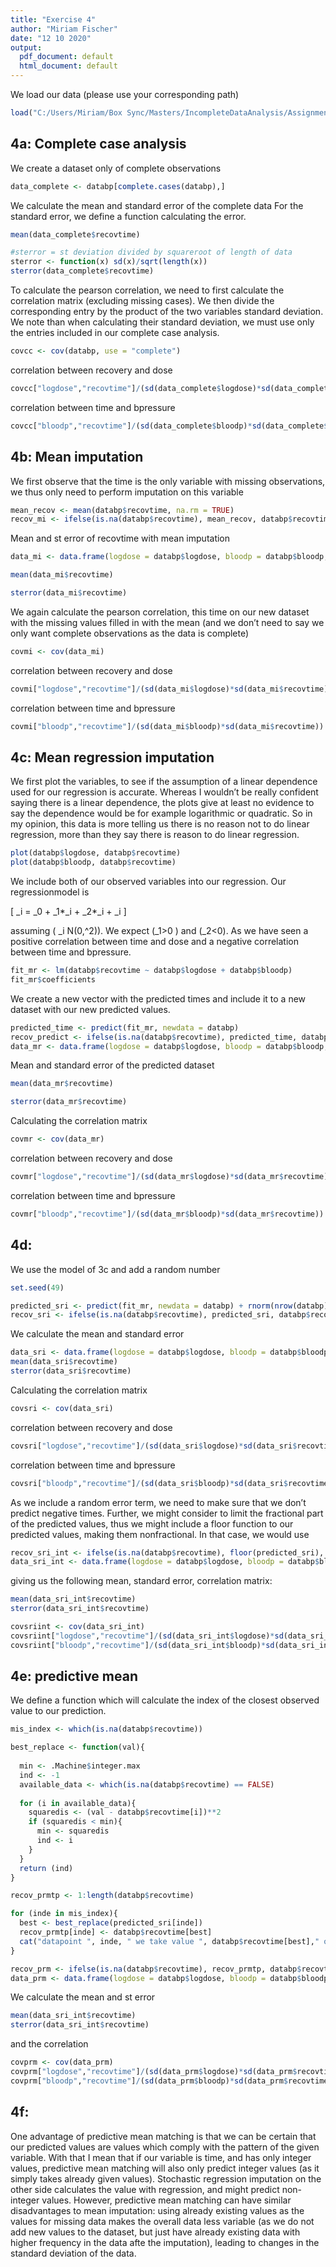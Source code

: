 ---
title: "Exercise 4"
author: "Miriam Fischer"
date: "12 10 2020"
output:
  pdf_document: default
  html_document: default
---

We load our data (please use your corresponding path)
```{r, include = TRUE, message = FALSE, tidy = TRUE, fig.align = 'center'}
load("C:/Users/Miriam/Box Sync/Masters/IncompleteDataAnalysis/Assignment1_MF/databp.Rdata")
```

## 4a: Complete case analysis

We create a dataset only of complete observations
```{r, include = TRUE, message = FALSE, tidy = TRUE, fig.align = 'center'}
data_complete <- databp[complete.cases(databp),]
```

We calculate the mean and standard error of the complete data 
For the standard error, we define a function calculating the error.

```{r, include = TRUE, message = FALSE, tidy = TRUE, fig.align = 'center'}
mean(data_complete$recovtime)

#sterror = st deviation divided by squareroot of length of data
sterror <- function(x) sd(x)/sqrt(length(x))
sterror(data_complete$recovtime)
```

To calculate the pearson correlation, we need to first calculate the correlation matrix (excluding missing cases). We then divide the corresponding entry by the product of the two variables standard deviation. We note than when calculating their standard deviation, we must use only the entries included in our complete case analysis.

```{r, include = TRUE, message = FALSE, tidy = TRUE, fig.align = 'center'}
covcc <- cov(databp, use = "complete") 
```

correlation between recovery and dose
```{r, include = TRUE, message = FALSE, tidy = TRUE, fig.align = 'center'}
covcc["logdose","recovtime"]/(sd(data_complete$logdose)*sd(data_complete$recovtime))
```

correlation between time and bpressure
```{r, include = TRUE, message = FALSE, tidy = TRUE, fig.align = 'center'}
covcc["bloodp","recovtime"]/(sd(data_complete$bloodp)*sd(data_complete$recovtime))
```

## 4b: Mean imputation
We first observe that the time is the only variable with missing observations, we thus only need to perform imputation on this variable

```{r, include = TRUE, message = FALSE, tidy = TRUE, fig.align = 'center'}
mean_recov <- mean(databp$recovtime, na.rm = TRUE)
recov_mi <- ifelse(is.na(databp$recovtime), mean_recov, databp$recovtime)
```

Mean and st error of recovtime with mean imputation
```{r, include = TRUE, message = FALSE, tidy = TRUE, fig.align = 'center'}
data_mi <- data.frame(logdose = databp$logdose, bloodp = databp$bloodp, recovtime = recov_mi)

mean(data_mi$recovtime)

sterror(data_mi$recovtime)
```

We again calculate the pearson correlation, this time on our new dataset with the missing values filled in with the mean (and we don't need to say we only want complete observations as the data is complete)
```{r, include = TRUE, message = FALSE, tidy = TRUE, fig.align = 'center'}
covmi <- cov(data_mi) 
```

correlation between recovery and dose
```{r, include = TRUE, message = FALSE, tidy = TRUE, fig.align = 'center'}
covmi["logdose","recovtime"]/(sd(data_mi$logdose)*sd(data_mi$recovtime))
```

correlation between time and bpressure
```{r, include = TRUE, message = FALSE, tidy = TRUE, fig.align = 'center'}
covmi["bloodp","recovtime"]/(sd(data_mi$bloodp)*sd(data_mi$recovtime))
```
## 4c: Mean regression imputation

We first plot the variables, to see if the assumption of a linear dependence used for our regression is accurate. Whereas I wouldn't be really confident saying there is a linear dependence, the plots give at least no evidence to say the dependence would be for example logarithmic or quadratic. So in my opinion, this data is more telling us there is no reason not to do linear regression, more than they say there is reason to do linear regression.

```{r, include = TRUE, message = FALSE, tidy = TRUE, fig.align = 'center'}
plot(databp$logdose, databp$recovtime)
plot(databp$bloodp, databp$recovtime)
```

We include both of our observed variables into our regression. Our regressionmodel is

\[
\textrm{Recovtime}_i = \beta_0 + \beta_1*\textrm{Logdose}_i + \beta_2*\textrm{Bloodpressure}_i + \varepsilon_i
\]

assuming \( \varepsilon_i \stackrel{iid}{\sim} N(0,\sigma^2)\). We expect \(\beta_1>0 \) and \(\beta_2<0\). As we have seen a positive correlation between time and dose and a negative correlation between time and bpressure.

```{r, include = TRUE, message = FALSE, tidy = TRUE, fig.align = 'center'}
fit_mr <- lm(databp$recovtime ~ databp$logdose + databp$bloodp)
fit_mr$coefficients
```
We create a new vector with the predicted times and include it to a new dataset with our new predicted values.
```{r, include = TRUE, message = FALSE, tidy = TRUE, fig.align = 'center'}
predicted_time <- predict(fit_mr, newdata = databp)
recov_predict <- ifelse(is.na(databp$recovtime), predicted_time, databp$recovtime)
data_mr <- data.frame(logdose = databp$logdose, bloodp = databp$bloodp, recovtime = recov_predict)
```

Mean and standard error of the predicted dataset
```{r, include = TRUE, message = FALSE, tidy = TRUE, fig.align = 'center'}
mean(data_mr$recovtime)

sterror(data_mr$recovtime)
```

Calculating the correlation matrix 
```{r, include = TRUE, message = FALSE, tidy = TRUE, fig.align = 'center'}
covmr <- cov(data_mr) 
```

correlation between recovery and dose
```{r, include = TRUE, message = FALSE, tidy = TRUE, fig.align = 'center'}
covmr["logdose","recovtime"]/(sd(data_mr$logdose)*sd(data_mr$recovtime))
```

correlation between time and bpressure
```{r, include = TRUE, message = FALSE, tidy = TRUE, fig.align = 'center'}
covmr["bloodp","recovtime"]/(sd(data_mr$bloodp)*sd(data_mr$recovtime))
```
## 4d: 

We use the model of 3c and add a random number

```{r, include = TRUE, message = FALSE, tidy = TRUE, fig.align = 'center'}
set.seed(49)

predicted_sri <- predict(fit_mr, newdata = databp) + rnorm(nrow(databp), 0, sigma(fit_mr))
recov_sri <- ifelse(is.na(databp$recovtime), predicted_sri, databp$recovtime)
```


We calculate the mean and standard error

```{r, include = TRUE, message = FALSE, tidy = TRUE, fig.align = 'center'}
data_sri <- data.frame(logdose = databp$logdose, bloodp = databp$bloodp, recovtime = recov_sri)
mean(data_sri$recovtime)
sterror(data_sri$recovtime)
```

Calculating the correlation matrix 
```{r, include = TRUE, message = FALSE, tidy = TRUE, fig.align = 'center'}
covsri <- cov(data_sri) 
```

correlation between recovery and dose
```{r, include = TRUE, message = FALSE, tidy = TRUE, fig.align = 'center'}
covsri["logdose","recovtime"]/(sd(data_sri$logdose)*sd(data_sri$recovtime))
```

correlation between time and bpressure
```{r, include = TRUE, message = FALSE, tidy = TRUE, fig.align = 'center'}
covsri["bloodp","recovtime"]/(sd(data_sri$bloodp)*sd(data_sri$recovtime))
```

As we include a random error term, we need to make sure that we don't predict negative times. Further, we might consider to limit the fractional part of the predicted values, thus we might include a floor function to our predicted values, making them nonfractional. In that case, we would use

```{r, include = TRUE, message = FALSE, tidy = TRUE, fig.align = 'center'}
recov_sri_int <- ifelse(is.na(databp$recovtime), floor(predicted_sri), databp$recovtime)
data_sri_int <- data.frame(logdose = databp$logdose, bloodp = databp$bloodp, recovtime = recov_sri_int)
```

giving us the following mean, standard error, correlation matrix:
```{r, include = TRUE, message = FALSE, tidy = TRUE, fig.align = 'center'}
mean(data_sri_int$recovtime)
sterror(data_sri_int$recovtime)

covsriint <- cov(data_sri_int) 
covsriint["logdose","recovtime"]/(sd(data_sri_int$logdose)*sd(data_sri_int$recovtime))
covsriint["bloodp","recovtime"]/(sd(data_sri_int$bloodp)*sd(data_sri_int$recovtime))
```



## 4e: predictive mean

We define a function which will calculate the index of the closest observed value to our prediction.

```{r, include = TRUE, message = FALSE, tidy = TRUE, fig.align = 'center'}
mis_index <- which(is.na(databp$recovtime))

best_replace <- function(val){
  
  min <- .Machine$integer.max
  ind <- -1
  available_data <- which(is.na(databp$recovtime) == FALSE)
  
  for (i in available_data){
    squaredis <- (val - databp$recovtime[i])**2
    if (squaredis < min){
      min <- squaredis
      ind <- i
    }
  }
  return (ind)
}

recov_prmtp <- 1:length(databp$recovtime)

for (inde in mis_index){
  best <- best_replace(predicted_sri[inde])
  recov_prmtp[inde] <- databp$recovtime[best]
  cat("datapoint ", inde, " we take value ", databp$recovtime[best]," of index ", best, "\n")
}

recov_prm <- ifelse(is.na(databp$recovtime), recov_prmtp, databp$recovtime)
data_prm <- data.frame(logdose = databp$logdose, bloodp = databp$bloodp, recovtime = recov_prm)
```

We calculate the mean and st error
```{r, include = TRUE, message = FALSE, tidy = TRUE, fig.align = 'center'}
mean(data_sri_int$recovtime)
sterror(data_sri_int$recovtime)
```

and the correlation
```{r, include = TRUE, message = FALSE, tidy = TRUE, fig.align = 'center'}
covprm <- cov(data_prm) 
covprm["logdose","recovtime"]/(sd(data_prm$logdose)*sd(data_prm$recovtime))
covprm["bloodp","recovtime"]/(sd(data_prm$bloodp)*sd(data_prm$recovtime))
```


## 4f: 

One advantage of predictive mean matching is that we can be certain that our predicted values are values which comply with the pattern of the given variable. With that I mean that if our variable is time, and has only integer values, predictive mean matching will also only predict integer values (as it simply takes already given values). Stochastic regression imputation on the other side calculates the value with regression, and might predict non-integer values. However, predictive mean matching can have similar disadvantages to mean imputation: using already existing values as the values for missing data makes the overall data less variable (as we do not add new values to the dataset, but just have already existing data with higher frequency in the data afte the imputation), leading to changes in the standard deviation of the data.
